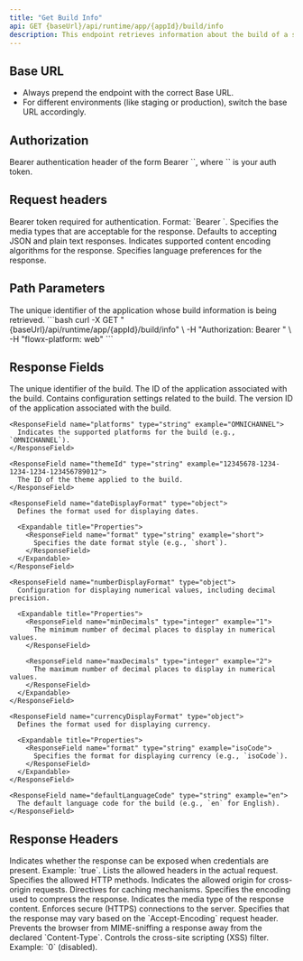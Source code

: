 ```yaml
---
title: "Get Build Info"
api: GET {baseUrl}/api/runtime/app/{appId}/build/info
description: This endpoint retrieves information about the build of a specific project, as set by the Active policy.
---
```


## Base URL

* Always prepend the endpoint with the correct Base URL.
* For different environments (like staging or production), switch the base URL accordingly.

## Authorization

<ParamField header="Authorization" type="string" required={true} placeholder="Bearer <your_token>">
  Bearer authentication header of the form Bearer `<token>`, where `<token>` is your auth token.
</ParamField>

## Request headers

<ParamField header="Authorization" type="string" required={true}>
  Bearer token required for authentication. Format: `Bearer <token>`.
</ParamField>

<ParamField header="Accept" type="string" placeholder="application/json, text/plain, */*">
  Specifies the media types that are acceptable for the response. Defaults to accepting JSON and plain text responses.
</ParamField>

<ParamField header="Accept-Encoding" type="string" placeholder="gzip, deflate, br, zstd">
  Indicates supported content encoding algorithms for the response.
</ParamField>

<ParamField header="Accept-Language" type="string" placeholder="en-GB,en-US;q=0.9,en;q=0.8">
  Specifies language preferences for the response.
</ParamField>


## Path Parameters

<ParamField path="appId" type="string" required placeholder="dbe0ab87-539b-4015-962d-6e73226b9e58">
  The unique identifier of the application whose build information is being retrieved.
</ParamField>


<RequestExample> 
```bash
curl -X GET "{baseUrl}/api/runtime/app/{appId}/build/info" \
  -H "Authorization: Bearer <your_token>" \
  -H "flowx-platform: web"
```
</RequestExample>

## Response Fields

<ResponseField name="buildId" type="string" example="7d5560be-3846-49fa-9c17-4059c54c7c5f">
  The unique identifier of the build.
</ResponseField>

<ResponseField name="applicationId" type="string" example="dbe0ab87-539b-4015-962d-6e73226b9e58">
  The ID of the application associated with the build.
</ResponseField>

<ResponseField name="buildSettings" type="object">
  Contains configuration settings related to the build.

  <Expandable title="Properties">
    <ResponseField name="applicationVersionId" type="string" example="7d5560be-3846-49fa-9c17-4059c54c7c5f">
      The version ID of the application associated with the build.
    </ResponseField>

    <ResponseField name="platforms" type="string" example="OMNICHANNEL">
      Indicates the supported platforms for the build (e.g., `OMNICHANNEL`).
    </ResponseField>

    <ResponseField name="themeId" type="string" example="12345678-1234-1234-1234-123456789012">
      The ID of the theme applied to the build.
    </ResponseField>

    <ResponseField name="dateDisplayFormat" type="object">
      Defines the format used for displaying dates.

      <Expandable title="Properties">
        <ResponseField name="format" type="string" example="short">
          Specifies the date format style (e.g., `short`).
        </ResponseField>
      </Expandable>
    </ResponseField>

    <ResponseField name="numberDisplayFormat" type="object">
      Configuration for displaying numerical values, including decimal precision.

      <Expandable title="Properties">
        <ResponseField name="minDecimals" type="integer" example="1">
          The minimum number of decimal places to display in numerical values.
        </ResponseField>

        <ResponseField name="maxDecimals" type="integer" example="2">
          The maximum number of decimal places to display in numerical values.
        </ResponseField>
      </Expandable>
    </ResponseField>

    <ResponseField name="currencyDisplayFormat" type="object">
      Defines the format used for displaying currency.

      <Expandable title="Properties">
        <ResponseField name="format" type="string" example="isoCode">
          Specifies the format for displaying currency (e.g., `isoCode`).
        </ResponseField>
      </Expandable>
    </ResponseField>

    <ResponseField name="defaultLanguageCode" type="string" example="en">
      The default language code for the build (e.g., `en` for English).
    </ResponseField>
  </Expandable>
</ResponseField>


## Response Headers

<ResponseField name="Access-Control-Allow-Credentials" type="boolean" example="true">
  Indicates whether the response can be exposed when credentials are present. Example: `true`.
</ResponseField>

<ResponseField name="Access-Control-Allow-Headers" type="string" example="DNT, Keep-Alive, User-Agent, X-Requested-With, If-Modified-Since, Cache-Control, Content-Type, Range, Authorization, flowx-platform">
  Lists the allowed headers in the actual request.
</ResponseField>

<ResponseField name="Access-Control-Allow-Methods" type="string" example="GET, PUT, POST, DELETE, PATCH">
  Specifies the allowed HTTP methods.
</ResponseField>

<ResponseField name="Access-Control-Allow-Origin" type="string" example="https://demo-angular.devmain.flowxai.dev">
  Indicates the allowed origin for cross-origin requests.
</ResponseField>

<ResponseField name="Cache-Control" type="string" example="no-cache, no-store, max-age=0, must-revalidate">
  Directives for caching mechanisms.
</ResponseField>

<ResponseField name ="Content-Encoding" type="string" example="gzip">
  Specifies the encoding used to compress the response.
</ResponseField>

<ResponseField name ="Content-Type" type="string" example="application/json">
  Indicates the media type of the response content.
</ResponseField>

<ResponseField name ="Strict-Transport-Security" type="string" example="max-age=31536000; includeSubDomains">
  Enforces secure (HTTPS) connections to the server.
</ResponseField>

<ResponseField name ="Vary" type="string" example="Accept-Encoding">
  Specifies that the response may vary based on the `Accept-Encoding` request header.
</ResponseField>

<ResponseField name ="X-Content-Type-Options" type="string" example="nosniff">
  Prevents the browser from MIME-sniffing a response away from the declared `Content-Type`.
</ResponseField>

<ResponseField name ="X-XSS-Protection" type="string" example="0">
  Controls the cross-site scripting (XSS) filter. Example: `0` (disabled).
</ResponseField>

